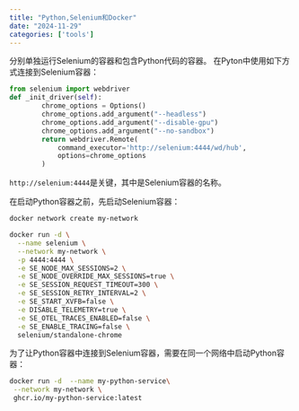 ```yaml
---
title: "Python,Selenium和Docker"
date: "2024-11-29"
categories: ['tools']
---
```


分别单独运行Selenium的容器和包含Python代码的容器。
在Pyton中使用如下方式连接到Selenium容器：

```python
from selenium import webdriver
def _init_driver(self): 
        chrome_options = Options()
        chrome_options.add_argument("--headless")
        chrome_options.add_argument("--disable-gpu")
        chrome_options.add_argument("--no-sandbox")
        return webdriver.Remote(
            command_executor='http://selenium:4444/wd/hub',
            options=chrome_options
        )
```

`http://selenium:4444 `是关键，其中是Selenium容器的名称。

在启动Python容器之前，先启动Selenium容器：

```bash
docker network create my-network

docker run -d \
  --name selenium \
  --network my-network \
  -p 4444:4444 \
  -e SE_NODE_MAX_SESSIONS=2 \
  -e SE_NODE_OVERRIDE_MAX_SESSIONS=true \
  -e SE_SESSION_REQUEST_TIMEOUT=300 \
  -e SE_SESSION_RETRY_INTERVAL=2 \
  -e SE_START_XVFB=false \
  -e DISABLE_TELEMETRY=true \
  -e SE_OTEL_TRACES_ENABLED=false \
  -e SE_ENABLE_TRACING=false \
  selenium/standalone-chrome
```

为了让Python容器中连接到Selenium容器，需要在同一个网络中启动Python容器：
```bash
docker run -d  --name my-python-service\
 --network my-network \
 ghcr.io/my-python-service:latest
```








